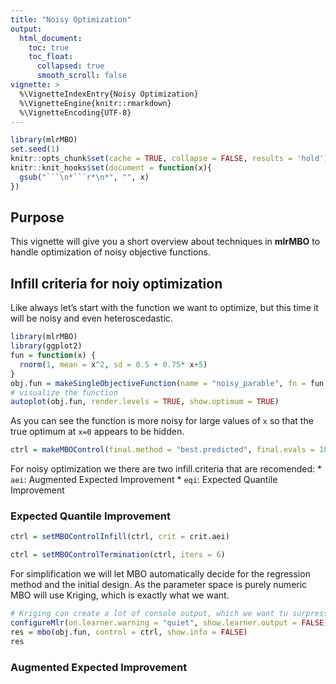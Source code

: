 ```yaml
---
title: "Noisy Optimization"
output:
  html_document:
    toc: true
    toc_float:
      collapsed: true
      smooth_scroll: false
vignette: >
  %\VignetteIndexEntry{Noisy Optimization}
  %\VignetteEngine{knitr::rmarkdown}
  %\VignetteEncoding{UTF-8}
---
```


```r
library(mlrMBO)
set.seed(1)
knitr::opts_chunk$set(cache = TRUE, collapse = FALSE, results = 'hold')
knitr::knit_hooks$set(document = function(x){
  gsub("```\n*```r*\n*", "", x)
})
```

## Purpose

This vignette will give you a short overview about techniques in **mlrMBO** to handle optimization of noisy objective functions.

## Infill criteria for noiy optimization

Like always let's start with the function we want to optimize, but this time it will be noisy and even heteroscedastic.

```r
library(mlrMBO)
library(ggplot2)
fun = function(x) {
  rnorm(1, mean = x^2, sd = 0.5 + 0.75* x+5)
}
obj.fun = makeSingleObjectiveFunction(name = "noisy_parable", fn = fun, has.simple.signature = TRUE, par.set = makeNumericParamSet("x", 1, -5, 5), noisy = TRUE)
# visualize the function
autoplot(obj.fun, render.levels = TRUE, show.optimum = TRUE)
```

As you can see the function is more noisy for large values of `x` so that the true optimum at `x=0` appears to be hidden.

```r
ctrl = makeMBOControl(final.method = "best.predicted", final.evals = 10)
```

For noisy optimization we there are two infill.criteria that are recomended:
* `aei`: Augmented Expected Improvement
* `eqi`: Expected Quantile Improvement

### Expected Quantile Improvement

```r
ctrl = setMBOControlInfill(ctrl, crit = crit.aei)
```


```r
ctrl = setMBOControlTermination(ctrl, iters = 6)
```

For simplification we will let MBO automatically decide for the regression method and the initial design.
As the parameter space is purely numeric MBO will use Kriging, which is exactly what we want.

```r
# Kriging can create a lot of console output, which we want tu surpress here:
configureMlr(on.learner.warning = "quiet", show.learner.output = FALSE)
res = mbo(obj.fun, control = ctrl, show.info = FALSE)
res
```


### Augmented Expected Improvement
